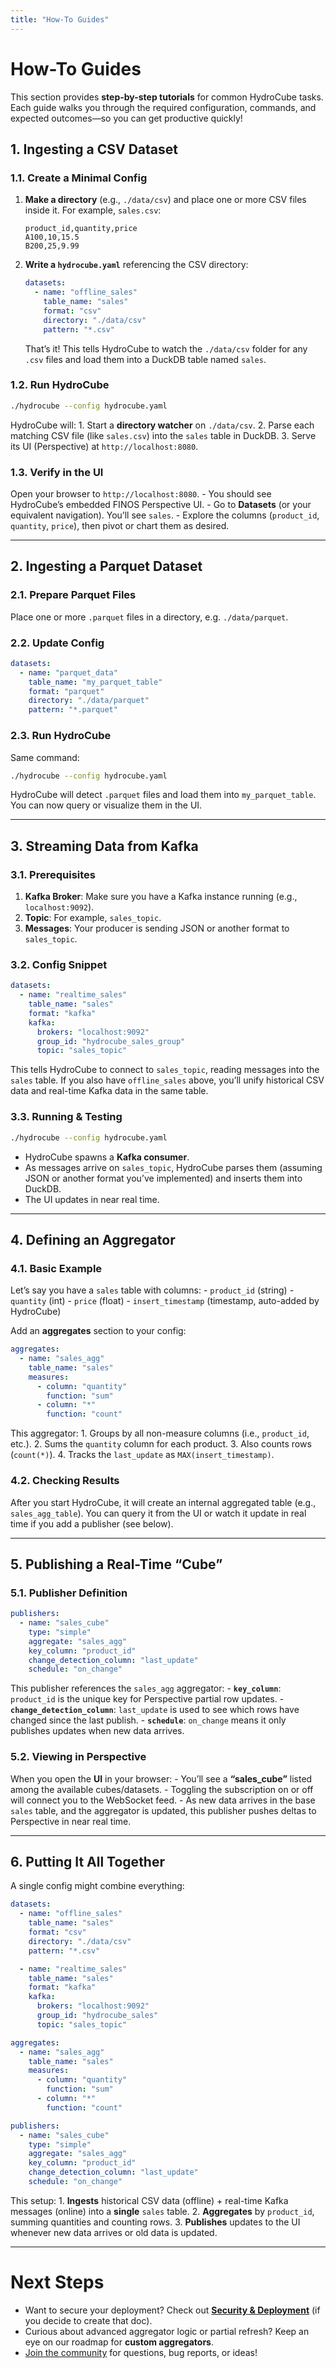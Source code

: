 ```yaml
---
title: "How-To Guides"
---
```


# How-To Guides

This section provides **step-by-step tutorials** for common HydroCube tasks. Each guide walks you through the required configuration, commands, and expected outcomes—so you can get productive quickly!

## 1. Ingesting a CSV Dataset

### 1.1. Create a Minimal Config

1. **Make a directory** (e.g., `./data/csv`) and place one or more CSV files inside it. For example, `sales.csv`:

   ```csv
   product_id,quantity,price
   A100,10,15.5
   B200,25,9.99
   ```

2. **Write a `hydrocube.yaml`** referencing the CSV directory:

   ```yaml
   datasets:
     - name: "offline_sales"
       table_name: "sales"
       format: "csv"
       directory: "./data/csv"
       pattern: "*.csv"
   ```

   That’s it! This tells HydroCube to watch the `./data/csv` folder for any `.csv` files and load them into a DuckDB table named `sales`.

### 1.2. Run HydroCube

```bash
./hydrocube --config hydrocube.yaml
```

HydroCube will:
1. Start a **directory watcher** on `./data/csv`.
2. Parse each matching CSV file (like `sales.csv`) into the `sales` table in DuckDB.
3. Serve its UI (Perspective) at `http://localhost:8080`.

### 1.3. Verify in the UI

Open your browser to `http://localhost:8080`.
- You should see HydroCube’s embedded FINOS Perspective UI.
- Go to **Datasets** (or your equivalent navigation). You’ll see `sales`.
- Explore the columns (`product_id`, `quantity`, `price`), then pivot or chart them as desired.

---

## 2. Ingesting a Parquet Dataset

### 2.1. Prepare Parquet Files

Place one or more `.parquet` files in a directory, e.g. `./data/parquet`.

### 2.2. Update Config

```yaml
datasets:
  - name: "parquet_data"
    table_name: "my_parquet_table"
    format: "parquet"
    directory: "./data/parquet"
    pattern: "*.parquet"
```

### 2.3. Run HydroCube

Same command:

```bash
./hydrocube --config hydrocube.yaml
```

HydroCube will detect `.parquet` files and load them into `my_parquet_table`. You can now query or visualize them in the UI.

---

## 3. Streaming Data from Kafka

### 3.1. Prerequisites

1. **Kafka Broker**: Make sure you have a Kafka instance running (e.g., `localhost:9092`).
2. **Topic**: For example, `sales_topic`.
3. **Messages**: Your producer is sending JSON or another format to `sales_topic`.

### 3.2. Config Snippet

```yaml
datasets:
  - name: "realtime_sales"
    table_name: "sales"
    format: "kafka"
    kafka:
      brokers: "localhost:9092"
      group_id: "hydrocube_sales_group"
      topic: "sales_topic"
```

This tells HydroCube to connect to `sales_topic`, reading messages into the `sales` table. If you also have `offline_sales` above, you’ll unify historical CSV data and real-time Kafka data in the same table.

### 3.3. Running & Testing

```bash
./hydrocube --config hydrocube.yaml
```

- HydroCube spawns a **Kafka consumer**.
- As messages arrive on `sales_topic`, HydroCube parses them (assuming JSON or another format you’ve implemented) and inserts them into DuckDB.
- The UI updates in near real time.

---

## 4. Defining an Aggregator

### 4.1. Basic Example

Let’s say you have a `sales` table with columns:
- `product_id` (string)
- `quantity` (int)
- `price` (float)
- `insert_timestamp` (timestamp, auto-added by HydroCube)

Add an **aggregates** section to your config:

```yaml
aggregates:
  - name: "sales_agg"
    table_name: "sales"
    measures:
      - column: "quantity"
        function: "sum"
      - column: "*"
        function: "count"
```

This aggregator:
1. Groups by all non-measure columns (i.e., `product_id`, etc.).
2. Sums the `quantity` column for each product.
3. Also counts rows (`count(*)`).
4. Tracks the `last_update` as `MAX(insert_timestamp)`.

### 4.2. Checking Results

After you start HydroCube, it will create an internal aggregated table (e.g., `sales_agg_table`). You can query it from the UI or watch it update in real time if you add a publisher (see below).

---

## 5. Publishing a Real-Time “Cube”

### 5.1. Publisher Definition

```yaml
publishers:
  - name: "sales_cube"
    type: "simple"
    aggregate: "sales_agg"
    key_column: "product_id"
    change_detection_column: "last_update"
    schedule: "on_change"
```

This publisher references the `sales_agg` aggregator:
- **`key_column`**: `product_id` is the unique key for Perspective partial row updates.
- **`change_detection_column`**: `last_update` is used to see which rows have changed since the last publish.
- **`schedule`**: `on_change` means it only publishes updates when new data arrives.

### 5.2. Viewing in Perspective

When you open the **UI** in your browser:
- You’ll see a **“sales_cube”** listed among the available cubes/datasets.
- Toggling the subscription on or off will connect you to the WebSocket feed.
- As new data arrives in the base `sales` table, and the aggregator is updated, this publisher pushes deltas to Perspective in near real time.

---

## 6. Putting It All Together

A single config might combine everything:

```yaml
datasets:
  - name: "offline_sales"
    table_name: "sales"
    format: "csv"
    directory: "./data/csv"
    pattern: "*.csv"

  - name: "realtime_sales"
    table_name: "sales"
    format: "kafka"
    kafka:
      brokers: "localhost:9092"
      group_id: "hydrocube_sales"
      topic: "sales_topic"

aggregates:
  - name: "sales_agg"
    table_name: "sales"
    measures:
      - column: "quantity"
        function: "sum"
      - column: "*"
        function: "count"

publishers:
  - name: "sales_cube"
    type: "simple"
    aggregate: "sales_agg"
    key_column: "product_id"
    change_detection_column: "last_update"
    schedule: "on_change"
```

This setup:
1. **Ingests** historical CSV data (offline) + real-time Kafka messages (online) into a **single** `sales` table.
2. **Aggregates** by `product_id`, summing quantities and counting rows.
3. **Publishes** updates to the UI whenever new data arrives or old data is updated.

---

# Next Steps

- Want to secure your deployment? Check out **[Security & Deployment](security-deployment.qmd)** (if you decide to create that doc).
- Curious about advanced aggregator logic or partial refresh? Keep an eye on our roadmap for **custom aggregators**.
- [Join the community](https://github.com/neural-chilli/HydroCube/issues) for questions, bug reports, or ideas!
